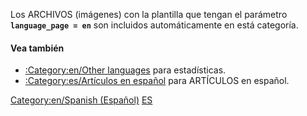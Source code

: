 
{{en/Bilingual box| Es
| En esta página aparece un índice de los diferentes '''archivos (imágenes) en español''' en la wiki de OpenTTD.
| ''This page provides an index for a wide range of '''files (images) in Spanish''' in OpenTTD Wiki.''}}

Los ARCHIVOS (imágenes) con la plantilla {{en/s|Other_languages_files}} que tengan el parámetro '''<code>language_page = en </code>''' son incluidos automáticamente en está categoría.

====Vea también====
*[[:Category:en/Other languages]] para estadísticas.
*[[:Category:es/Artículos en español]] para ARTÍCULOS en español.

[[Category:en/Spanish (Español)]][[Category:en/Files in other languages|ES]]